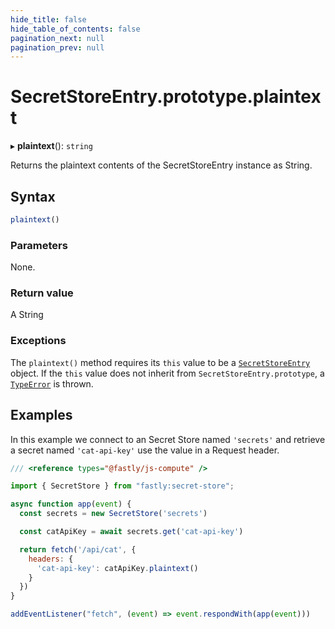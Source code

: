 ```yaml
---
hide_title: false
hide_table_of_contents: false
pagination_next: null
pagination_prev: null
---
```

# SecretStoreEntry.prototype.plaintext

▸ **plaintext**(): `string`

Returns the plaintext contents of the SecretStoreEntry instance as String.

## Syntax

```js
plaintext()
```

### Parameters

None.

### Return value

A String

### Exceptions

The `plaintext()` method requires its `this` value to be a [`SecretStoreEntry`](../SecretStoreEntry.mdx) object.
If the `this` value does not inherit from `SecretStoreEntry.prototype`, a [`TypeError`](../../../globals/TypeError/TypeError.mdx) is thrown.

## Examples

In this example we connect to an Secret Store named `'secrets'` and retrieve a secret named `'cat-api-key'` use the value in a Request header.

```js
/// <reference types="@fastly/js-compute" />

import { SecretStore } from "fastly:secret-store";

async function app(event) {
  const secrets = new SecretStore('secrets')

  const catApiKey = await secrets.get('cat-api-key')

  return fetch('/api/cat', {
    headers: {
      'cat-api-key': catApiKey.plaintext()
    }
  })
}

addEventListener("fetch", (event) => event.respondWith(app(event)))

```
